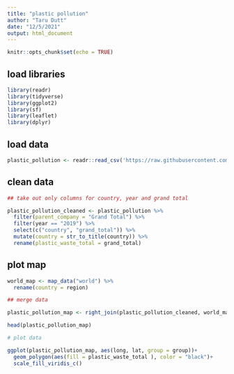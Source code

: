```yaml
---
title: "plastic pollution"
author: "Taru Dutt"
date: "12/5/2021"
output: html_document
---
```


```r
knitr::opts_chunk$set(echo = TRUE)
```

## load libraries

```r
library(readr)
library(tidyverse)
library(ggplot2)
library(sf)
library(leaflet)
library(dplyr)
```

## load data

```r
plastic_pollution <- readr::read_csv('https://raw.githubusercontent.com/rfordatascience/tidytuesday/master/data/2021/2021-01-26/plastics.csv')

```

## clean data

```r
## take out only columns for country, year and grand total

plastic_pollution_cleaned <- plastic_pollution %>%
  filter(parent_company = "Grand Total") %>%
  filter(year == "2019") %>%
  select(c("country", "grand_total")) %>%
  mutate(country = str_to_title(country)) %>%
  rename(plastic_waste_total = grand_total)

```

## plot map

```r
world_map <- map_data("world") %>%
  rename(country = region)

## merge data

plastic_pollution_map <- right_join(plastic_pollution_cleaned, world_map, by = "country")

head(plastic_pollution_map)

# plot data

ggplot(plastic_pollution_map, aes(long, lat, group = group))+
  geom_polygon(aes(fill = plastic_waste_total ), color = "black")+
  scale_fill_viridis_c()
```


```r

```

